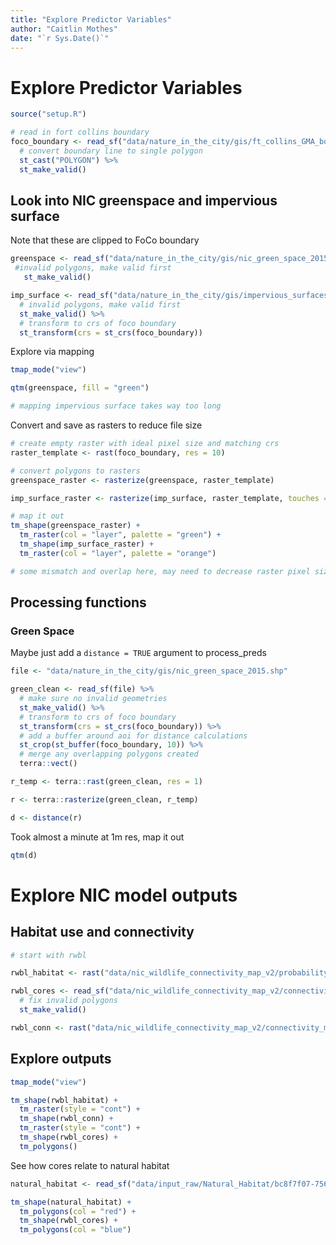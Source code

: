 ```yaml
---
title: "Explore Predictor Variables"
author: "Caitlin Mothes"
date: "`r Sys.Date()`"
---
```


# Explore Predictor Variables

```r
source("setup.R")

# read in fort collins boundary
foco_boundary <- read_sf("data/nature_in_the_city/gis/ft_collins_GMA_boundary.shp") %>% 
  # convert boundary line to single polygon
  st_cast("POLYGON") %>% 
  st_make_valid()
```

## Look into NIC greenspace and impervious surface

Note that these are clipped to FoCo boundary

```r
greenspace <- read_sf("data/nature_in_the_city/gis/nic_green_space_2015.shp") %>% 
 #invalid polygons, make valid first
   st_make_valid()

imp_surface <- read_sf("data/nature_in_the_city/gis/impervious_surfaces_fort_collins_2015.shp") %>% 
  # invalid polygons, make valid first
  st_make_valid() %>% 
  # transform to crs of foco boundary
  st_transform(crs = st_crs(foco_boundary))
```

Explore via mapping

```r
tmap_mode("view")

qtm(greenspace, fill = "green")

# mapping impervious surface takes way too long
```

Convert and save as rasters to reduce file size

```r
# create empty raster with ideal pixel size and matching crs
raster_template <- rast(foco_boundary, res = 10)

# convert polygons to rasters
greenspace_raster <- rasterize(greenspace, raster_template)

imp_surface_raster <- rasterize(imp_surface, raster_template, touches = TRUE)

# map it out
tm_shape(greenspace_raster) + 
  tm_raster(col = "layer", palette = "green") +
  tm_shape(imp_surface_raster) + 
  tm_raster(col = "layer", palette = "orange")

# some mismatch and overlap here, may need to decrease raster pixel size OR use raw polygons and calculate distance to impervious surface?
```


## Processing functions


### Green Space

Maybe just add a `distance = TRUE` argument to process_preds

```r

file <- "data/nature_in_the_city/gis/nic_green_space_2015.shp"

green_clean <- read_sf(file) %>% 
  # make sure no invalid geometries
  st_make_valid() %>% 
  # transform to crs of foco boundary
  st_transform(crs = st_crs(foco_boundary)) %>% 
  # add a buffer around aoi for distance calculations
  st_crop(st_buffer(foco_boundary, 10)) %>% 
  # merge any overlapping polygons created
  terra::vect()

r_temp <- terra::rast(green_clean, res = 1)

r <- terra::rasterize(green_clean, r_temp)

d <- distance(r)

```

Took almost a minute at 1m res, map it out

```r
qtm(d)
```





# Explore NIC model outputs

## Habitat use and connectivity

```r
# start with rwbl

rwbl_habitat <- rast("data/nic_wildlife_connectivity_map_v2/probability_of_habitat_use/rwbl_hab_use")

rwbl_cores <- read_sf("data/nic_wildlife_connectivity_map_v2/connectivity_models/rwbl_core_habitat_patches.shp") %>% 
  # fix invalid polygons
  st_make_valid()

rwbl_conn <- rast("data/nic_wildlife_connectivity_map_v2/connectivity_models/rwbl_connect")

```

## Explore outputs

```r
tmap_mode("view")

tm_shape(rwbl_habitat) +
  tm_raster(style = "cont") +
  tm_shape(rwbl_conn) +
  tm_raster(style = "cont") +
  tm_shape(rwbl_cores) +
  tm_polygons()


```

See how cores relate to natural habitat
```r
natural_habitat <- read_sf("data/input_raw/Natural_Habitat/bc8f7f07-7560-4191-aa2e-8f274a1c29e7202046-1-133oxp5.v8wfi.shp")

tm_shape(natural_habitat) +
  tm_polygons(col = "red") +
  tm_shape(rwbl_cores) + 
  tm_polygons(col = "blue")
```

